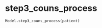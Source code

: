 # step3_couns_process { #iapt_classes_model.Model.step3_couns_process }

```python
Model.step3_couns_process(patient)
```

